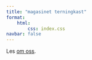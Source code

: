 ```yaml
---
title: "magasinet terningkast"
format:
    html:
        css: index.css
navbar: false
---
```

<meta name="viewport" content="width=device-width, initial-scale=1">
<body>
  <div class="background"></div>
  <div class="content">

  </div>
</body>
:::{.links}
Les [om oss](about.qmd).
:::
